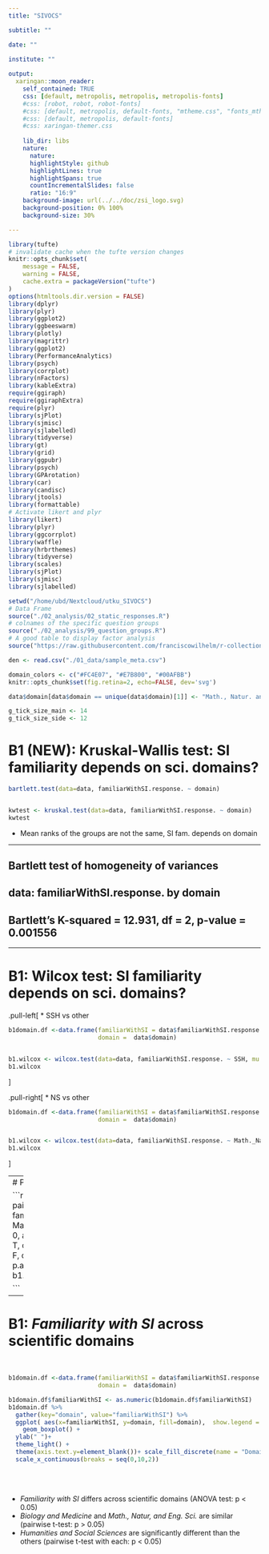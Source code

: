 ```yaml
---
title: "SIVOCS"

subtitle: ""

date: ""
 
institute: ""

output:
  xaringan::moon_reader:
    self_contained: TRUE
    css: [default, metropolis, metropolis, metropolis-fonts]
    #css: [robot, robot, robot-fonts]
    #css: [default, metropolis, default-fonts, "mtheme.css", "fonts_mtheme.css"]
    #css: [default, metropolis, default-fonts]
    #css: xaringan-themer.css
    
    lib_dir: libs
    nature:
      nature:
      highlightStyle: github
      highlightLines: true
      highlightSpans: true
      countIncrementalSlides: false
      ratio: "16:9"
    background-image: url(../../doc/zsi_logo.svg)
    background-position: 0% 100%
    background-size: 30%

---
```


<style>

.center2 {
  margin: 0;
  position: absolute;
  top: 50%;
  left: 50%;
  -ms-transform: translate(-50%, -50%);
  transform: translate(-50%, -50%);
}

.large { font-size: 130% }
.small { font-size: 70% }

.remark-slide-content.hljs-default {
  border-top: 60px solid #23373B;
}

.remark-slide-content > h1 {
  font-size: 30px;
  margin-top: -75px;
}

</style>


```r
library(tufte)
# invalidate cache when the tufte version changes
knitr::opts_chunk$set(
	message = FALSE,
	warning = FALSE,
	cache.extra = packageVersion("tufte")
)
options(htmltools.dir.version = FALSE)
library(dplyr)
library(plyr)
library(ggplot2)
library(ggbeeswarm)
library(plotly)
library(magrittr)
library(ggplot2)
library(PerformanceAnalytics)
library(psych)
library(corrplot)
library(nFactors)
library(kableExtra)
require(ggiraph)
require(ggiraphExtra)
require(plyr)
library(sjPlot)
library(sjmisc)
library(sjlabelled)
library(tidyverse)
library(gt)
library(grid)
library(ggpubr)
library(psych)
library(GPArotation)
library(car)
library(candisc)
library(jtools)
library(formattable)
# Activate likert and plyr
library(likert)
library(plyr)
library(ggcorrplot)
library(waffle)
library(hrbrthemes)
library(tidyverse)
library(scales)
library(sjPlot)
library(sjmisc)
library(sjlabelled)

setwd("/home/ubd/Nextcloud/utku_SIVOCS")
# Data Frame
source("./02_analysis/02_static_responses.R")
# colnames of the specific question groups
source("./02_analysis/99_question_groups.R")
# A good table to display factor analysis
source("https://raw.githubusercontent.com/franciscowilhelm/r-collection/master/fa_table.R")

den <- read.csv("./01_data/sample_meta.csv")

domain_colors <- c("#FC4E07", "#E7B800", "#00AFBB")
knitr::opts_chunk$set(fig.retina=2, echo=FALSE, dev='svg')

data$domain[data$domain == unique(data$domain)[1]] <- "Math., Natur. and Eng. Sci."

g_tick_size_main <- 14
g_tick_size_side <- 12

```

# B1 (NEW): Kruskal-Wallis test: SI familiarity depends on sci. domains?



```r
bartlett.test(data=data, familiarWithSI.response. ~ domain)



```


```r
kwtest <- kruskal.test(data=data, familiarWithSI.response. ~ domain)
kwtest

```

* Mean ranks of the groups are not the same, SI fam. depends on domain

---

## 
##     Bartlett test of homogeneity of variances
## 
## data:  familiarWithSI.response. by domain
## Bartlett's K-squared = 12.931, df = 2, p-value = 0.001556

---

# B1: Wilcox test: SI familiarity depends on sci. domains?

.pull-left[
* SSH vs other

```r
b1domain.df <-data.frame(familiarWithSI = data$familiarWithSI.response.,
                         domain =  data$domain)


b1.wilcox <- wilcox.test(data=data, familiarWithSI.response. ~ SSH, mu = 0, alt = "two.sided", conf.int = T, conf.level = 0.95, paired = F, exact =  T, correct = T )
b1.wilcox

```

]

.pull-right[
* NS vs other


```r
b1domain.df <-data.frame(familiarWithSI = data$familiarWithSI.response.,
                         domain =  data$domain)


b1.wilcox <- wilcox.test(data=data, familiarWithSI.response. ~ Math._Natur._and_Eng., mu = 0, alt = "two.sided", conf.int = T, conf.level = 0.95, paired = F, correct = T )
b1.wilcox

```
]

---
# Pairwise Wilcox

```r
b1.wilcox <- pairwise.wilcox.test(data=data, familiarWithSI.response. ~ Math._Natur._and_Eng., mu = 0, alt = "two.sided", conf.int = T, conf.level = 0.95, paired = F, correct = T, p.adjust="bonferroni" )
b1.wilcox

```


---

# B1: *Familiarity with SI* across scientific domains

<br>

```r
b1domain.df <-data.frame(familiarWithSI = data$familiarWithSI.response.,
                         domain =  data$domain)

b1domain.df$familiarWithSI <- as.numeric(b1domain.df$familiarWithSI)
b1domain.df %>% 
  gather(key="domain", value="familiarWithSI") %>%
  ggplot( aes(x=familiarWithSI, y=domain, fill=domain),  show.legend = FALSE) +
    geom_boxplot() +
  ylab(" ")+
  theme_light() + 
  theme(axis.text.y=element_blank())+ scale_fill_discrete(name = "Domain") + xlab("Familiarity with SI") + scale_fill_manual(values=c("#FC4E07", "#E7B800", "#00AFBB"), name="Domain") +
  scale_x_continuous(breaks = seq(0,10,2))  

```
<br>
<br>

* *Familiarity with SI* differs across scientific domains (ANOVA test: p &lt; 0.05)
* *Biology and Medicine* and *Math., Natur, and Eng. Sci.* are similar (pairwise t-test: p &gt; 0.05)
* *Humanities and Social Sciences* are significantly different than the others (pairwise t-test with each: p &lt; 0.05)

